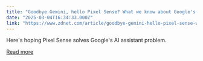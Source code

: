 ```yaml
---
title: "Goodbye Gemini, hello Pixel Sense? What we know about Google's AI assistant for Pixel 10"
date: "2025-03-04T16:34:33.000Z"
link: "https://www.zdnet.com/article/goodbye-gemini-hello-pixel-sense-what-we-know-about-googles-ai-assistant-for-pixel-10/"
---
```


Here's hoping Pixel Sense solves Google's AI assistant problem.

[Read more](https://www.zdnet.com/article/goodbye-gemini-hello-pixel-sense-what-we-know-about-googles-ai-assistant-for-pixel-10/)
